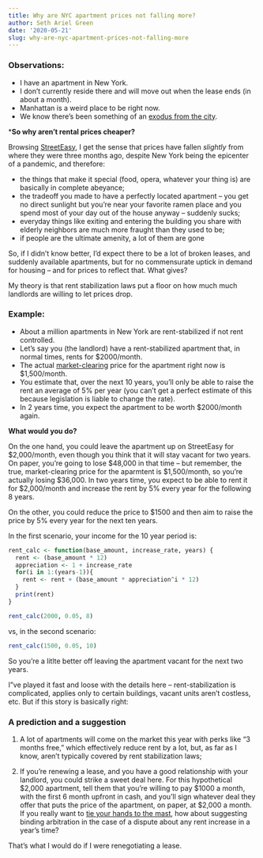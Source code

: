 ```yaml
---
title: Why are NYC apartment prices not falling more?
author: Seth Ariel Green
date: '2020-05-21'
slug: why-are-nyc-apartment-prices-not-falling-more
---
```


### Observations:

* I have an apartment in New York. 
* I don't currently reside there and will move out when the lease ends (in about a month).  
* Manhattan is a weird place to be right now.
* We know there's been something of an [exodus from the city](https://www.nytimes.com/interactive/2020/05/16/nyregion/nyc-coronavirus-moving-leaving.html).

***So why aren't rental prices cheaper?**

Browsing [StreetEasy](https://streeteasy.com/for-rent/nyc), I get the sense that prices have fallen _slightly_  from where they were three months ago, despite New York being the epicenter of a pandemic, and therefore:

* the things that make it special (food, opera, whatever your thing is) are basically in complete abeyance;
* the tradeoff you made to have a perfectly located apartment -- you get no direct sunlight but you're near your favorite ramen place and you spend most of your day out of the house anyway -- suddenly sucks;
* everyday things like exiting and entering the building you share with elderly neighbors are much more fraught than they used to be;
* if people are the ultimate amenity, a lot of them are gone

So, if I didn't know better, I'd expect there to be a lot of broken leases, and suddenly available apartments, but for no commensurate uptick in demand for housing -- and for prices to reflect that. What gives? 

My theory is that rent stabilization laws put a floor on how much much landlords are willing to let prices drop.

### Example:

* About a million apartments in New York are rent-stabilized if not rent controlled. 
* Let's say you (the landlord) have a rent-stabilized apartment that, in normal times, rents for \$2000/month.
* The actual [market-clearing](https://en.wikipedia.org/wiki/Market_clearing) price for the apartment right now is \$1,500/month.
* You estimate that, over the next 10 years, you'll only be able to raise the rent an average of 5% per year (you can't get a perfect estimate of this because legislation is liable to change the rate).
* In 2 years time, you expect the apartment to be worth $2000/month again.

**What would you do?**

On the one hand, you could leave the apartment up on StreetEasy for \$2,000/month, even though you think that it will stay vacant for two years. On paper, you're going to lose \$48,000 in that time -- but remember, the true, market-clearing price for the aparmtent is $1,500/month, so you're actually losing \$36,000. In two years time, you expect to be able to rent it for \$2,000/month and increase the rent by 5% every year for the following 8 years.

On the other, you could reduce the price to $1500 and then aim to raise the price by 5% every year for the next ten years. 

In the first scenario, your income for the 10 year period is:
```r
rent_calc <- function(base_amount, increase_rate, years) {
  rent <- (base_amount * 12)
  appreciation <- 1 + increase_rate
  for(i in 1:(years-1)){
    rent <- rent + (base_amount * appreciation^i * 12)
  }
  print(rent)
}

rent_calc(2000, 0.05, 8)
```
vs, in the second scenario:

```r
rent_calc(1500, 0.05, 10)
```

So you're a litlte better off leaving the apartment vacant for the next two years.

I"ve played it fast and loose with the details here -- rent-stabilization is complicated, applies only to certain buildings, vacant units aren't costless, etc. But if this story is basically right:

### A prediction and a suggestion

1) A lot of apartments will come on the market this year with perks like "3 months free," which effectively reduce rent by a lot, but, as far as I know, aren't typically covered by rent stabilization laws;

2) If you're renewing a lease, and you have a good relationship with your landlord, you could strike a sweet deal here. For this hypothetical \$2,000 apartment, tell them that you're willing to pay \$1000 a month, with the first 6 month upfront in cash, and you'll sign whatever deal they offer that puts the price of the apartment, on paper, at \$2,000 a month. If you really want to [tie your hands to the mast](https://spectacledavenger.blogspot.com/2010/08/jon-elster-ulysses-and-sirens.html), how about suggesting binding arbitration in the case of a dispute about any rent increase in a year's time? 

That's what I would do if I were renegotiating a lease.